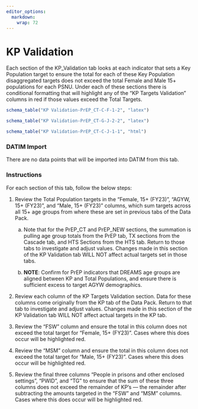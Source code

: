 ```yaml
---
editor_options: 
  markdown: 
    wrap: 72
---
```


\blandscape

# KP Validation

Each section of the KP_Validation tab looks at each indicator that sets
a Key Population target to ensure the total for each of these Key
Population disaggregated targets does not exceed the total Female and
Male 15+ populations for each PSNU. Under each of these sections there
is conditional formatting that will highlight any of the "KP Targets
Validation" columns in red if those values exceed the Total Targets.

```r
schema_table("KP Validation-PrEP_CT-C-F-1-2", "latex")

schema_table("KP Validation-PrEP_CT-G-J-2-2", "latex")
```

```r
schema_table("KP Validation-PrEP_CT-C-J-1-1", "html")
```

### DATIM Import

There are no data points that will be imported into DATIM from this tab.

### Instructions

For each section of this tab, follow the below steps:

1.  Review the Total Population targets in the "Female, 15+ (FY23)",
    "AGYW, 15+ (FY23)", and "Male, 15+ (FY23)" columns, which sum
    targets across all 15+ age groups from where these are set in
    previous tabs of the Data Pack.

    a.  Note that for the PrEP_CT and PrEP_NEW sections, the summation
        is pulling age group totals from the PrEP tab, TX sections from
        the Cascade tab, and HTS Sections from the HTS tab. Return to
        those tabs to investigate and adjust values. Changes made in
        this section of the KP Validation tab WILL NOT affect actual
        targets set in those tabs.

    b.  **NOTE**: Confirm for PrEP indicators that DREAMS age groups are
        aligned between KP and Total Populations, and ensure there is
        sufficient excess to target AGYW demographics.

2.  Review each column of the KP Targets Validation section. Data for
    these columns come originally from the KP tab of the Data Pack.
    Return to that tab to investigate and adjust values. Changes made in
    this section of the KP Validation tab WILL NOT affect actual targets
    in the KP tab.

3.  Review the "FSW" column and ensure the total in this column does not
    exceed the total target for "Female, 15+ (FY23)". Cases where this
    does occur will be highlighted red.

4.  Review the "MSM" column and ensure the total in this column does not
    exceed the total target for "Male, 15+ (FY23)". Cases where this
    does occur will be highlighted red.

5.  Review the final three columns "People in prisons and other enclosed
    settings", "PWID", and "TG" to ensure that the sum of these three
    columns does not exceed the remainder of KP's --- the remainder
    after subtracting the amounts targeted in the "FSW" and "MSM"
    columns. Cases where this does occur will be highlighted red.

\elandscape

\newpage
